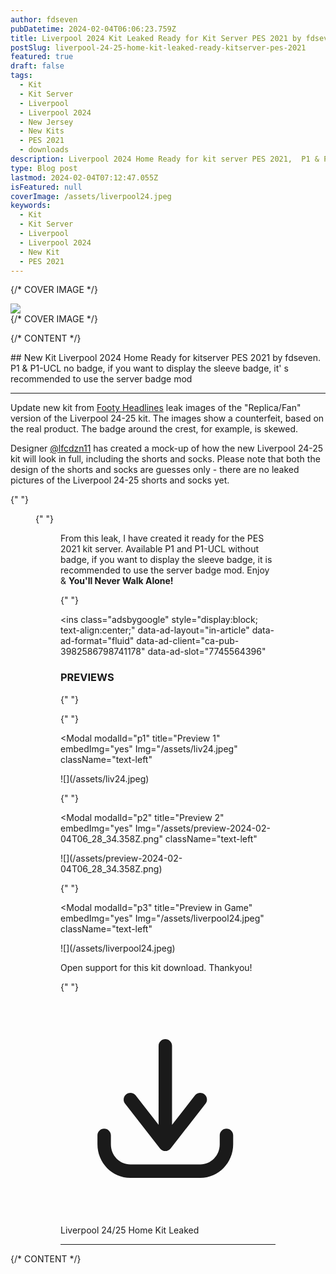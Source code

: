 ```yaml
---
author: fdseven
pubDatetime: 2024-02-04T06:06:23.759Z
title: Liverpool 2024 Kit Leaked Ready for Kit Server PES 2021 by fdseven
postSlug: liverpool-24-25-home-kit-leaked-ready-kitserver-pes-2021
featured: true
draft: false
tags:
  - Kit
  - Kit Server
  - Liverpool
  - Liverpool 2024
  - New Jersey
  - New Kits
  - PES 2021
  - downloads
description: Liverpool 2024 Home Ready for kit server PES 2021,  P1 & P1-UCL no badge, if you want to display the sleeve badge, it' s recommended to use the server badge mod
type: Blog post
lastmod: 2024-02-04T07:12:47.055Z
isFeatured: null
coverImage: /assets/liverpool24.jpeg
keywords:
  - Kit
  - Kit Server
  - Liverpool
  - Liverpool 2024
  - New Kit
  - PES 2021
---
```



{/* COVER IMAGE */}

<div class="col-start-1 col-span-8 lg:col-start-2 lg:col-end-9 lg:row-span-2 mt-0 lg:-mt-40">
  <div className="relative lg:-mr-8">
    <img
      transition:persist
      src={frontmatter.coverImage}
      className="cover w-full aspect-video object-cover"
    />
  </div>
</div>
{/* COVER IMAGE */}

{/* CONTENT */}

<div class="col-span-8 md:col-start-2 md:col-span-6 lg:col-start-2 lg:col-span-4 [&>h2]:!mt-0">
  ## New Kit Liverpool 2024 Home Ready for kitserver PES 2021 by fdseven. P1 & P1-UCL no badge, if you want to display the sleeve badge, it' s recommended to use the server badge mod
  
  <hr />

Update new kit from [Footy Headlines](https://www.footyheadlines.com/2023/09/liverpool-24-25-home-kit-prediction.html) leak images of the "Replica/Fan" version of the Liverpool 24-25 kit. The images show a counterfeit, based on the real product. The badge around the crest, for example, is skewed.

Designer [@lfcdzn11](https://twitter.com/lfcdzn11/status/1743388309303275820) has created a mock-up of how the new Liverpool 24-25 kit will look in full, including the shorts and socks. Please note that both the design of the shorts and socks are guesses only - there are no leaked pictures of the Liverpool 24-25 shorts and socks yet.

{" "}

<Figure title="Design from @lfcdzn11" src="/assets/liv-24.jpeg" />

{" "}

<Figure
  title="Design from Footy Headlines collaboration with @lfcdzn11"
  src="/assets/Liverpool 24-25 Home Kit  (2).jpeg"
/>

From this leak, I have created it ready for the PES 2021 kit server. Available P1 and P1-UCL without badge, if you want to display the sleeve badge, it is recommended to use the server badge mod. Enjoy & **You'll Never Walk Alone!**

{" "}

<ins
  class="adsbygoogle"
  style="display:block; text-align:center;"
  data-ad-layout="in-article"
  data-ad-format="fluid"
  data-ad-client="ca-pub-3982586798741178"
  data-ad-slot="7745564396"
></ins>
<script>(adsbygoogle = window.adsbygoogle || []).push({});</script>

### PREVIEWS

{" "}

{" "}

<Modal
  modalId="p1"
  title="Preview 1"
  embedImg="yes"
  Img="/assets/liv24.jpeg"
  className="text-left"
>
  <main slot="main" class="relative">
    ![](/assets/liv24.jpeg)
  </main>
</Modal>

{" "}

<Modal
  modalId="p2"
  title="Preview 2"
  embedImg="yes"
  Img="/assets/preview-2024-02-04T06_28_34.358Z.png"
  className="text-left"
>
  <main slot="main" class="relative">
    ![](/assets/preview-2024-02-04T06_28_34.358Z.png)
  </main>
</Modal>

{" "}

<Modal
  modalId="p3"
  title="Preview in Game"
  embedImg="yes"
  Img="/assets/liverpool24.jpeg"
  className="text-left"
>
  <main slot="main" class="relative">
    ![](/assets/liverpool24.jpeg)
  </main>
</Modal>

Open support for this kit download. Thankyou!

{" "}

<div className="flex flex-wrap gap-2">
  <LinkButton
    targetNew={true}
    title="Liverpool 24/25 Home Kit Leaked"
    href="https://www.buymeacoffee.com/fdse7enh/e/209040"
    className="flex items-center [&>p]:!m-0 px-4 !text-skin-inverted [&>p]:!text-skin-inverted [&>p>svg]:text-skin-inverted bg-skin-accent rounded-full !decoration-transparent border border-skin-accent transition duration-500"
  >
    <svg
      class="text-skin-inverted"
      viewBox="0 0 24 24"
      fill="none"
      xmlns="http://www.w3.org/2000/svg"
    >
      <g id="SVGRepo_bgCarrier" stroke-width="0"></g>
      <g
        id="SVGRepo_tracerCarrier"
        stroke-linecap="round"
        stroke-linejoin="round"
      ></g>
      <g id="SVGRepo_iconCarrier">
        <path
          d="M5.625 15C5.625 14.5858 5.28921 14.25 4.875 14.25C4.46079 14.25 4.125 14.5858 4.125 15H5.625ZM4.875 16H4.125H4.875ZM19.275 15C19.275 14.5858 18.9392 14.25 18.525 14.25C18.1108 14.25 17.775 14.5858 17.775 15H19.275ZM11.1086 15.5387C10.8539 15.8653 10.9121 16.3366 11.2387 16.5914C11.5653 16.8461 12.0366 16.7879 12.2914 16.4613L11.1086 15.5387ZM16.1914 11.4613C16.4461 11.1347 16.3879 10.6634 16.0613 10.4086C15.7347 10.1539 15.2634 10.2121 15.0086 10.5387L16.1914 11.4613ZM11.1086 16.4613C11.3634 16.7879 11.8347 16.8461 12.1613 16.5914C12.4879 16.3366 12.5461 15.8653 12.2914 15.5387L11.1086 16.4613ZM8.39138 10.5387C8.13662 10.2121 7.66533 10.1539 7.33873 10.4086C7.01212 10.6634 6.95387 11.1347 7.20862 11.4613L8.39138 10.5387ZM10.95 16C10.95 16.4142 11.2858 16.75 11.7 16.75C12.1142 16.75 12.45 16.4142 12.45 16H10.95ZM12.45 5C12.45 4.58579 12.1142 4.25 11.7 4.25C11.2858 4.25 10.95 4.58579 10.95 5H12.45ZM4.125 15V16H5.625V15H4.125ZM4.125 16C4.125 18.0531 5.75257 19.75 7.8 19.75V18.25C6.61657 18.25 5.625 17.2607 5.625 16H4.125ZM7.8 19.75H15.6V18.25H7.8V19.75ZM15.6 19.75C17.6474 19.75 19.275 18.0531 19.275 16H17.775C17.775 17.2607 16.7834 18.25 15.6 18.25V19.75ZM19.275 16V15H17.775V16H19.275ZM12.2914 16.4613L16.1914 11.4613L15.0086 10.5387L11.1086 15.5387L12.2914 16.4613ZM12.2914 15.5387L8.39138 10.5387L7.20862 11.4613L11.1086 16.4613L12.2914 15.5387ZM12.45 16V5H10.95V16H12.45Z"
          fill="currentColor"
        ></path>
      </g>
    </svg>
    <p>Liverpool 24/25 Home Kit Leaked</p>
  </LinkButton>
</div>

  <hr />
</div>
{/* CONTENT */}
